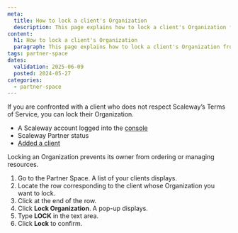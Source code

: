 ```yaml
---
meta:
  title: How to lock a client's Organization
  description: This page explains how to lock a client's Organization from the Partner Space.
content:
  h1: How to lock a client's Organization
  paragraph: This page explains how to lock a client's Organization from the Partner Space.
tags: partner-space
dates:
  validation: 2025-06-09
  posted: 2024-05-27
categories:
  - partner-space
---
```


If you are confronted with a client who does not respect Scaleway’s Terms of Service, you can lock their Organization.

<Macro id="requirements" />

- A Scaleway account logged into the [console](https://console.scaleway.com)
- Scaleway Partner status
- [Added a client](/partner-space/how-to/add-client/)

<Message type="important">
  Locking an Organization prevents its owner from ordering or managing resources.
</Message>

1. Go to the Partner Space. A list of your clients displays.
2. Locate the row corresponding to the client whose Organization you want to lock.
3. Click <Icon name="more" /> at the end of the row.
4. Click **Lock Organization**. A pop-up displays.
5. Type **LOCK** in the text area.
6. Click **Lock** to confirm.
